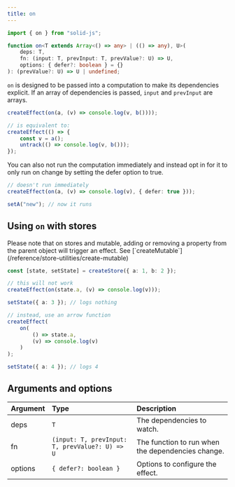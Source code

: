 ```yaml
---
title: on
---
```


```ts
import { on } from "solid-js";

function on<T extends Array<() => any> | (() => any), U>(
	deps: T,
	fn: (input: T, prevInput: T, prevValue?: U) => U,
	options: { defer?: boolean } = {}
): (prevValue?: U) => U | undefined;
```

`on` is designed to be passed into a computation to make its dependencies explicit.
If an array of dependencies is passed, `input` and `prevInput` are arrays.

```ts
createEffect(on(a, (v) => console.log(v, b())));

// is equivalent to:
createEffect(() => {
	const v = a();
	untrack(() => console.log(v, b()));
});
```

You can also not run the computation immediately and instead opt in for it to only run on change by setting the defer option to true.

```ts
// doesn't run immediately
createEffect(on(a, (v) => console.log(v), { defer: true }));

setA("new"); // now it runs
```

## Using `on` with stores

<Callout>
	Please note that on stores and mutable, adding or removing a property from the
	parent object will trigger an effect. See [`createMutable`](/reference/store-utilities/create-mutable)

</Callout>

```ts
const [state, setState] = createStore({ a: 1, b: 2 });

// this will not work
createEffect(on(state.a, (v) => console.log(v)));

setState({ a: 3 }); // logs nothing

// instead, use an arrow function
createEffect(
	on(
		() => state.a,
		(v) => console.log(v)
	)
);

setState({ a: 4 }); // logs 4
```

## Arguments and options

| Argument | Type                                           | Description                                       |
| :------- | :--------------------------------------------- | :------------------------------------------------ |
| deps     | `T`                                            | The dependencies to watch.                        |
| fn       | `(input: T, prevInput: T, prevValue?: U) => U` | The function to run when the dependencies change. |
| options  | `{ defer?: boolean }`                          | Options to configure the effect.                  |
